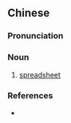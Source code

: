 {{also|试算表}}
==Chinese==
{{zh-forms|s=试算表}}

===Pronunciation===
{{zh-pron
|m=shìsuànbiǎo
|c=si3 syun3 biu2
|cat=n
}}

===Noun===
{{zh-noun}}

# {{lb|zh|computing}} [[spreadsheet]]

===References===
* {{cite-web
|url=http://www.google.com/search?hl=en&lr=&as_qdr=all&q=%22%E8%A9%A6%E7%AE%97%E8%A1%A8%22+%22spreadsheet%22
|title="試算表" "spreadsheet"
|work=google search
|language=Mandarin/English
|accessdate=2008-05-13}}